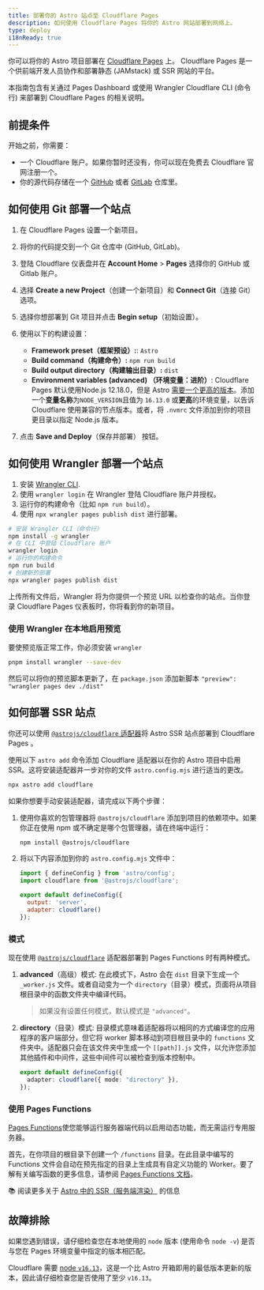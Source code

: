 ```yaml
---
title: 部署你的 Astro 站点至 Cloudflare Pages
description: 如何使用 Cloudflare Pages 将你的 Astro 网站部署到网络上。
type: deploy
i18nReady: true
---
```


你可以将你的 Astro 项目部署在 [Cloudflare Pages](https://pages.cloudflare.com/) 上。 Cloudflare Pages 是一个供前端开发人员协作和部署静态 (JAMstack) 或 SSR 网站的平台。

本指南包含有关通过 Pages Dashboard 或使用 Wrangler Cloudflare CLI (命令行) 来部署到 Cloudflare Pages 的相关说明。

## 前提条件

开始之前，你需要：

- 一个 Cloudflare 账户。如果你暂时还没有，你可以现在免费去 Cloudflare 官网注册一个。
- 你的源代码存储在一个 [GitHub](https://github.com/) 或者 [GitLab](https://about.gitlab.com/) 仓库里。

## 如何使用 Git 部署一个站点

1. 在 Cloudflare Pages 设置一个新项目。
2. 将你的代码提交到一个 Git 仓库中 (GitHub, GitLab)。
3. 登陆 Cloudflare 仪表盘并在 **Account Home** > **Pages** 选择你的 GitHub 或 Gitlab 账户。
4. 选择 **Create a new Project**（创建一个新项目）和 **Connect Git**（连接 Git） 选项。
5. 选择你想部署到 Git 项目并点击 **Begin setup**（初始设置）。
6. 使用以下的构建设置：

    - **Framework preset（框架预设）:**: `Astro`
    - **Build command（构建命令）:** `npm run build`
    - **Build output directory（构建输出目录）:** `dist`
    - **Environment variables (advanced) （环境变量：进阶）**: Cloudflare Pages 默认使用Node.js 12.18.0，但是 Astro [需要一个更高的版本](/zh-cn/install/auto/#前提准备)。添加一个**变量名称**为`NODE_VERSION`且值为 `16.13.0` 或**更高**的环境变量，以告诉 Cloudflare 使用兼容的节点版本。或者，将 `.nvmrc` 文件添加到你的项目更目录以指定 Node.js 版本。

7. 点击 **Save and Deploy**（保存并部署） 按钮。

## 如何使用 Wrangler 部署一个站点

1. 安装 [Wrangler CLI](https://developers.cloudflare.com/workers/wrangler/get-started/).
2. 使用 `wrangler login` 在 Wrangler 登陆 Cloudflare 账户并授权。
3. 运行你的构建命令（比如 `npm run build`）。
4. 使用 `npx wrangler pages publish dist` 进行部署。

```bash
# 安装 Wrangler CLI（命令行）
npm install -g wrangler
# 在 CLI 中登陆 Cloudflare 账户
wrangler login
# 运行你的构建命令
npm run build
# 创建新的部署
npx wrangler pages publish dist
```

上传所有文件后，Wrangler 将为你提供一个预览 URL 以检查你的站点。当你登录 Cloudflare Pages 仪表板时，你将看到你的新项目。

### 使用 Wrangler 在本地启用预览

要使预览版正常工作，你必须安装 `wrangler`

```bash
pnpm install wrangler --save-dev
```

然后可以将你的预览脚本更新了，在 `package.json` 添加新脚本 `"preview": "wrangler pages dev ./dist"`

## 如何部署 SSR 站点

你还可以使用 [`@astrojs/cloudflare` 适配器](/zh-cn/guides/integrations-guide/cloudflare/)将 Astro SSR 站点部署到 Cloudflare Pages 。

使用以下 `astro add` 命令添加 Cloudflare 适配器以在你的 Astro 项目中启用 SSR。这将安装适配器并一步对你的文件 `astro.config.mjs` 进行适当的更改。

```bash
npx astro add cloudflare
```

如果你想要手动安装适配器，请完成以下两个步骤：

1. 使用你喜欢的包管理器将 `@astrojs/cloudflare` 添加到项目的依赖项中。如果你正在使用 npm 或不确定是哪个包管理器，请在终端中运行：

    ```bash
    npm install @astrojs/cloudflare
    ```

2. 将以下内容添加到你的 `astro.config.mjs` 文件中：

    ```js title="astro.config.mjs" ins={2, 5-6}
    import { defineConfig } from 'astro/config';
    import cloudflare from '@astrojs/cloudflare';

    export default defineConfig({
      output: 'server',
      adapter: cloudflare()
    });
    ```

### 模式

现在使用 [`@astrojs/cloudflare`](https://github.com/withastro/astro/tree/main/packages/integrations/cloudflare#readme) 适配器部署到 Pages Functions 时有两种模式。

1. **advanced**（高级）模式: 在此模式下，Astro 会在 `dist` 目录下生成一个 `_worker.js` 文件。或者自动变为一个 `directory`（目录）模式，页面将从项目根目录中的函数文件夹中编译代码。

    > 如果没有设置任何模式，默认模式是 `"advanced"`。

2. **directory**（目录）模式: 目录模式意味着适配器将以相同的方式编译您的应用程序的客户端部分，但它将 worker 脚本移动到项目根目录中的 `functions` 文件夹中。适配器只会在该文件夹中生成一个 `[[path]].js` 文件，以允许您添加其他插件和中间件，这些中间件可以被检查到版本控制中。

    ```ts title="astro.config.mjs" "directory"
    export default defineConfig({
      adapter: cloudflare({ mode: "directory" }),
    });
    ```
### 使用 Pages Functions

[Pages Functions](https://developers.cloudflare.com/pages/platform/functions/)使您能够运行服务器端代码以启用动态功能，而无需运行专用服务器。

首先，在你项目的根目录下创建一个 `/functions` 目录。在此目录中编写的 Functions 文件会自动在预先指定的目录上生成具有自定义功能的 Worker。要了解有关编写函数的更多信息，请参阅 [Pages Functions 文档](https://developers.cloudflare.com/pages/platform/functions/)。

📚 阅读更多关于 [Astro 中的 SSR（服务端渲染）](/zh-cn/guides/server-side-rendering/) 的信息

## 故障排除

如果您遇到错误，请仔细检查您在本地使用的 `node` 版本 (使用命令 `node -v`) 是否与您在 Pages 环境变量中指定的版本相匹配。

Cloudflare 需要 [node `v16.13`](https://miniflare.dev/get-started/cli#installation)，这是一个比 Astro 开箱即用的最低版本更新的版本，因此请仔细检查您是否使用了至少 `v16.13`。
